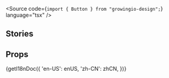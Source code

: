 
<Meta of={ButtonStories} />

<Title>
  <FormattedMessage id="button-docs-title" />
</Title>
<p>
  <FormattedMessage id="button-docs-desc" />
</p>

<Source code={`import { Button } from "growingio-design";`} language="tsx" />

## Stories

<h3 id="basic-buttons">
  <FormattedMessage id="button-docs-basic-title" />
</h3>
<p>
  <FormattedMessage id="button-docs-basic-desc" />
</p>
<Canvas of={ButtonStories.BasicButtons} />

<h3 id="icon-buttons">
  <FormattedMessage id="button-docs-icon-title" />
</h3>
<p>
  <FormattedMessage id="button-docs-icon-desc" />
</p>
<Canvas of={ButtonStories.IconButtons} />

<h3 id="button-shapes">
  <FormattedMessage id="button-docs-shape-title" />
</h3>
<p>
  <FormattedMessage id="button-docs-shape-desc" />
</p>
<Canvas of={ButtonStories.ButtonShapes} />

<h3 id="button-sizes">
  <FormattedMessage id="button-docs-size-title" />
</h3>
<p>
  <FormattedMessage id="button-docs-size-desc" />
</p>
<Canvas of={ButtonStories.ButtonSizes} />

<h3 id="button-status">
  <FormattedMessage id="button-docs-status-title" />
</h3>
<p>
  <FormattedMessage id="button-docs-status-desc" />
</p>
<Canvas of={ButtonStories.ButtonStatus} />

<h3 id="disabled">
  <FormattedMessage id="button-docs-disabled-title" />
</h3>
<p>
  <FormattedMessage id="button-docs-disabled-desc" />
</p>
<Canvas of={ButtonStories.DisabledButtons} />

<h3 id="loading-buttons">
  <FormattedMessage id="button-docs-loading-title" />
</h3>
<p>
  <FormattedMessage id="button-docs-loading-desc" />
</p>
<Canvas of={ButtonStories.LoadingButtons} />

<h3 id="button-groups">
  <FormattedMessage id="button-docs-group-title" />
</h3>
<p>
  <FormattedMessage id="button-docs-group-desc" />
</p>
<Canvas of={ButtonStories.ButtonGroups} />

<h3 id="long-buttons">
  <FormattedMessage id="button-docs-long-title" />
</h3>
<p>
  <FormattedMessage id="button-docs-long-desc" />
</p>
<Canvas of={ButtonStories.LongButtons} />

## Props

<Markdown>
  {getI18nDoc({
    'en-US': enUS,
    'zh-CN': zhCN,
  })}
</Markdown>
